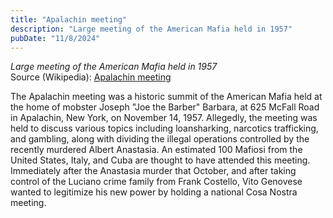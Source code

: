 ```yaml
---
title: "Apalachin meeting"
description: "Large meeting of the American Mafia held in 1957"
pubDate: "11/8/2024"
---
```


*Large meeting of the American Mafia held in 1957*  
Source (Wikipedia): [Apalachin meeting][1]

The Apalachin meeting was a historic summit of the American Mafia held at the home of mobster Joseph "Joe the Barber" Barbara, at 625 McFall Road in Apalachin, New York, on November 14, 1957. Allegedly, the meeting was held to discuss various topics including loansharking, narcotics trafficking, and gambling, along with dividing the illegal operations controlled by the recently murdered Albert Anastasia. An estimated 100 Mafiosi from the United States, Italy, and Cuba are thought to have attended this meeting. Immediately after the Anastasia murder that October, and after taking control of the Luciano crime family from Frank Costello, Vito Genovese wanted to legitimize his new power by holding a national Cosa Nostra meeting.

[1]: https://en.wikipedia.org/wiki/Apalachin_meeting
